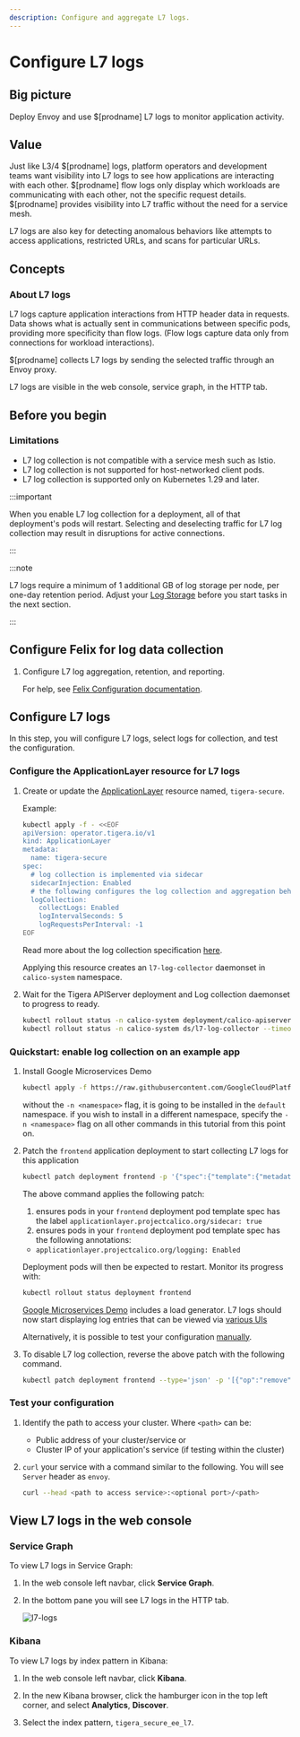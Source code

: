 ```yaml
---
description: Configure and aggregate L7 logs.
---
```


# Configure L7 logs

## Big picture

Deploy Envoy and use $[prodname] L7 logs to monitor application activity.

## Value

Just like L3/4 $[prodname] logs, platform operators and
development teams want visibility into L7 logs to see how applications are interacting with each
other. $[prodname] flow logs only display which workloads are communicating
with each other, not the specific request details. $[prodname] provides visibility into L7 traffic without the need for a service mesh.

L7 logs are also key for detecting anomalous behaviors like attempts to
access applications, restricted URLs, and scans for particular URLs.

## Concepts

### About L7 logs

L7 logs capture application interactions from HTTP header data in requests. Data shows what is actually sent in communications between specific pods, providing more specificity than flow logs. (Flow logs capture data only from connections for workload interactions).

$[prodname] collects L7 logs by sending the selected traffic through an Envoy proxy.

L7 logs are visible in the web console, service graph, in the HTTP tab.

## Before you begin

### Limitations

* L7 log collection is not compatible with a service mesh such as Istio.
* L7 log collection is not supported for host-networked client pods.
* L7 log collection is supported only on Kubernetes 1.29 and later.

:::important

When you enable L7 log collection for a deployment, all of that deployment's pods will restart.
Selecting and deselecting traffic for L7 log collection may result in disruptions for active connections.

:::

:::note

L7 logs require a minimum of 1 additional GB of log storage per node, per one-day retention period. Adjust your [Log Storage](../../../operations/logstorage/adjust-log-storage-size.mdx) before you start tasks in the next section.

:::

## Configure Felix for log data collection

1. Configure L7 log aggregation, retention, and reporting.

   For help, see [Felix Configuration documentation](../../../reference/component-resources/node/felix/configuration.mdx#calico-enterprise-specific-configuration).

## Configure L7 logs

In this step, you will configure L7 logs, select logs for collection, and test the configuration.

### Configure the ApplicationLayer resource for L7 logs

1. Create or update the [ApplicationLayer](../../../reference/installation/api.mdx#operator.tigera.io/v1.ApplicationLayer) resource named, `tigera-secure`.

   Example:

   ```bash
   kubectl apply -f - <<EOF
   apiVersion: operator.tigera.io/v1
   kind: ApplicationLayer
   metadata:
     name: tigera-secure
   spec:
     # log collection is implemented via sidecar
     sidecarInjection: Enabled
     # the following configures the log collection and aggregation behaviour
     logCollection:
       collectLogs: Enabled
       logIntervalSeconds: 5
       logRequestsPerInterval: -1
   EOF
   ```

   Read more about the log collection specification [here](../../../reference/installation/api.mdx#operator.tigera.io/v1.LogCollector).
   
   Applying this resource creates an `l7-log-collector` daemonset in `calico-system` namespace.

1. Wait for the Tigera APIServer deployment and Log collection daemonset to progress to ready.

   ```bash
   kubectl rollout status -n calico-system deployment/calico-apiserver --timeout=120s
   kubectl rollout status -n calico-system ds/l7-log-collector --timeout=120s
   ```

### Quickstart: enable log collection on an example app

1. Install Google Microservices Demo

   ```bash
   kubectl apply -f https://raw.githubusercontent.com/GoogleCloudPlatform/microservices-demo/refs/heads/main/release/kubernetes-manifests.yaml
   ```

   without the `-n <namespace>` flag, it is going to be installed in the `default` namespace. if you wish to install in a different namespace, specify the `-n <namespace>` flag on all other commands in this tutorial from this point on.

1. Patch the `frontend` application deployment to start collecting L7 logs for this application

   ```bash
   kubectl patch deployment frontend -p '{"spec":{"template":{"metadata":{"labels":{"applicationlayer.projectcalico.org/sidecar":"true"},"annotations":{"applicationlayer.projectcalico.org/logging":"Enabled"}}}}}'
   ```

   The above command applies the following patch:
   1. ensures pods in your `frontend` deployment pod template spec has the label `applicationlayer.projectcalico.org/sidecar: true`
   1. ensures pods in your `frontend` deployment pod template spec has the following annotations:
     - `applicationlayer.projectcalico.org/logging: Enabled`

   Deployment pods will then be expected to restart. Monitor its progress with:

   ```bash
   kubectl rollout status deployment frontend
   ```

   [Google Microservices Demo](https://github.com/GoogleCloudPlatform/microservices-demo) includes a load generator. L7 logs should now start displaying log entries that can be viewed via [various UIs](#view-l7-logs-in-manager-ui)

   Alternatively, it is possible to test your configuration [manually](#test-your-configuration).

1. To disable L7 log collection, reverse the above patch with the following command.

   ```bash
   kubectl patch deployment frontend --type='json' -p '[{"op":"remove","path":"/spec/template/metadata/labels/applicationlayer.projectcalico.org~1sidecar"},{"op":"remove","path":"/spec/template/metadata/annotations/applicationlayer.projectcalico.org~1logging"}]'
   ```

### Test your configuration

1. Identify the path to access your cluster. Where `<path>` can be:

   * Public address of your cluster/service
     or
   * Cluster IP of your application's service (if testing within the cluster)

1. `curl` your service with a command similar to the following. You will see `Server` header as `envoy`.

   ```bash
   curl --head <path to access service>:<optional port>/<path>
   ```

## View L7 logs in the web console

### Service Graph

To view L7 logs in Service Graph:

1. In the web console left navbar, click **Service Graph**.
1. In the bottom pane you will see L7 logs in the HTTP tab.

   ![l7-logs](/img/calico-enterprise/l7-logs.png)

### Kibana

To view L7 logs by index pattern in Kibana:

1. In the web console left navbar, click **Kibana**.

1. In the new Kibana browser, click the hamburger icon in the top left corner, and select **Analytics**, **Discover**.

1. Select the index pattern, `tigera_secure_ee_l7`.
